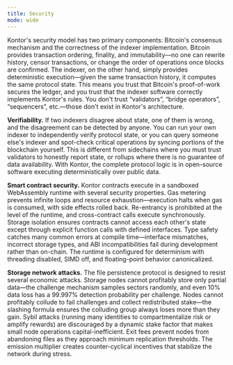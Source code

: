 ```yaml
---
title: Security
mode: wide
---
```


Kontor's security model has two primary components: Bitcoin's consensus mechanism and the correctness of the indexer implementation. Bitcoin provides transaction ordering, finality, and immutability—no one can rewrite history, censor transactions, or change the order of operations once blocks are confirmed. The indexer, on the other hand, simply provides deterministic execution—given the same transaction history, it computes the same protocol state. This means you trust that Bitcoin's proof-of-work secures the ledger, and you trust that the indexer software correctly implements Kontor's rules. You don't trust “validators”, “bridge operators”, “sequencers”, etc.—those don't exist in Kontor's architecture.

**Verifiability.** If two indexers disagree about state, one of them is wrong, and the disagreement can be detected by anyone. You can run your own indexer to independently verify protocol state, or you can query someone else's indexer and spot-check critical operations by syncing portions of the blockchain yourself. This is different from sidechains where you must trust validators to honestly report state, or rollups where there is no guarantee of data availability. With Kontor, the complete protocol logic is in open-source software executing deterministically over public data.

**Smart contract security.** Kontor contracts execute in a sandboxed WebAssembly runtime with several security properties. Gas metering prevents infinite loops and resource exhaustion—execution halts when gas is consumed, with side effects rolled back. Re-entrancy is prohibited at the level of the runtime, and cross-contract calls execute synchronously. Storage isolation ensures contracts cannot access each other's state except through explicit function calls with defined interfaces. Type safety catches many common errors at compile time—interface mismatches, incorrect storage types, and ABI incompatibilities fail during development rather than on-chain. The runtime is configured for determinism with threading disabled, SIMD off, and floating-point behavior canonicalized.

**Storage network attacks.** The file persistence protocol is designed to resist several economic attacks. Storage nodes cannot profitably store only partial data—the challenge mechanism samples sectors randomly, and even 10% data loss has a 99.997% detection probability per challenge. Nodes cannot profitably collude to fail challenges and collect redistributed stake—the slashing formula ensures the colluding group always loses more than they gain. Sybil attacks (running many identities to compartmentalize risk or amplify rewards) are discouraged by a dynamic stake factor that makes small node operations capital-inefficient. Exit fees prevent nodes from abandoning files as they approach minimum replication thresholds. The emission multiplier creates counter-cyclical incentives that stabilize the network during stress.
